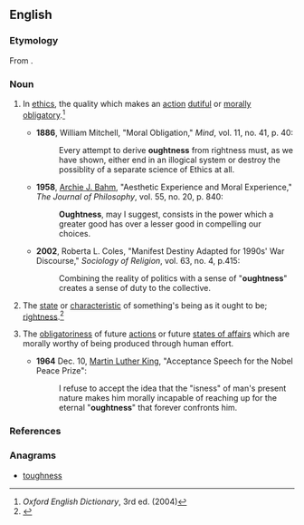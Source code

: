 ==English==

===Etymology===
From {{suffix|ought|ness}}.

===Noun===
{{en-noun|oughtness|es}}

# {{chiefly|philosophy}} In [[ethics]], the quality which makes an [[action]] [[dutiful]] or [[morally]] [[obligatory]].<ref>''Oxford English Dictionary'', 3rd ed. (2004)</ref>
#* '''1886''', William Mitchell, "Moral Obligation," ''Mind'', vol. 11, no. 41, p. 40:
#*: Every attempt to derive '''oughtness''' from rightness must, as we have shown, either end in an illogical system or destroy the possiblity of a separate science of Ethics at all.
#* '''1958''', [[w:Archie J. Bahm|Archie J. Bahm]], "Aesthetic Experience and Moral Experience," ''The Journal of Philosophy'', vol. 55, no. 20, p. 840:
#*: '''Oughtness''', may I suggest, consists in the power which a greater good has over a lesser good in compelling our choices.
#* '''2002''', Roberta L. Coles, "Manifest Destiny Adapted for 1990s' War Discourse," ''Sociology of Religion'', vol. 63, no. 4, p.415:
#*: Combining the reality of politics with a sense of "'''oughtness'''" creates a sense of duty to the collective.
# {{rare}} The [[state]] or [[characteristic]] of something's being as it ought to be; [[rightness]].<ref>{{R:Webster 1913}}</ref>
# {{rare}} The [[obligatoriness]] of future [[action]]s or future [[state of affairs|states of affairs]] which are morally worthy of being produced through human effort.
#* '''1964''' Dec. 10, [[w:Martin Luther King, Jr.|Martin Luther King]], "Acceptance Speech for the Nobel Peace Prize":
#*: I refuse to accept the idea that the "isness" of man's present nature makes him morally incapable of reaching up for the eternal "'''oughtness'''" that forever confronts him.

===References===
<references/>

===Anagrams===
* [[toughness#English|toughness]]